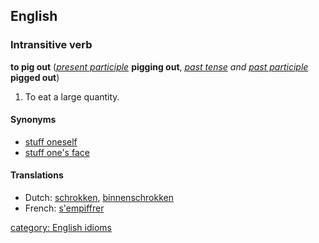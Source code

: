 ==English==
=== Intransitive verb ===
'''to pig out''' (''[[present participle]]'' '''pigging out''', ''[[past tense]] and [[past participle]]'' '''pigged out''')

#To eat a large quantity.

====Synonyms====
*[[stuff oneself]]
*[[stuff one's face]]

====Translations====
*Dutch: [[schrokken]], [[binnenschrokken]]
*French: [[s'empiffrer]]

[[category: English idioms]]